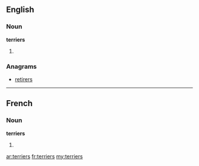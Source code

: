 ==English==

===Noun===
'''terriers'''

# {{plural of|[[terrier]]}}

===Anagrams===
* [[retirers#English|retirers]]

----

==French==

===Noun===
'''terriers''' {{m}}

# {{plural of|[[terrier]]|lang=fr}}

[[ar:terriers]]
[[fr:terriers]]
[[my:terriers]]